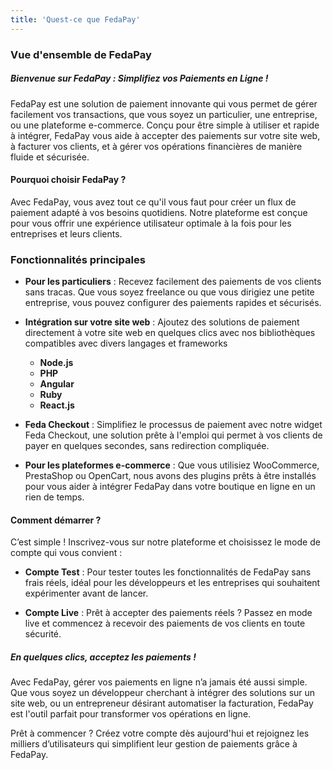 ```yaml
---
title: 'Quest-ce que FedaPay'
---
```


### Vue d'ensemble de FedaPay

##### **_Bienvenue sur FedaPay : Simplifiez vos Paiements en Ligne !_**

FedaPay est une solution de paiement innovante qui vous permet de gérer facilement vos transactions, que vous soyez un particulier, une entreprise, ou une plateforme e-commerce. Conçu pour être simple à utiliser et rapide à intégrer, FedaPay vous aide à accepter des paiements sur votre site web, à facturer vos clients, et à gérer vos opérations financières de manière fluide et sécurisée.

#### Pourquoi choisir FedaPay ?

Avec FedaPay, vous avez tout ce qu'il vous faut pour créer un flux de paiement adapté à vos besoins quotidiens. Notre plateforme est conçue pour vous offrir une expérience utilisateur optimale à la fois pour les entreprises et leurs clients.


### Fonctionnalités principales

- **Pour les particuliers** : Recevez facilement des paiements de vos clients sans tracas. Que vous soyez freelance ou que vous dirigiez une petite entreprise, vous pouvez configurer des paiements rapides et sécurisés.
- **Intégration sur votre site web** : Ajoutez des solutions de paiement directement à votre site web en quelques clics avec nos bibliothèques compatibles avec divers langages et frameworks 

  - **Node.js**
  - **PHP**
  - **Angular**
  - **Ruby**
  - **React.js**
  
<CardGroup>

<Card title="Node.js"  />
<Card title="PHP" />
<Card title="Angular" />
<Card title="Ruby" />
<Card title="React.js" />

</CardGroup>

- **Feda Checkout** : Simplifiez le processus de paiement avec notre widget Feda Checkout, une solution prête à l'emploi qui permet à vos clients de payer en quelques secondes, sans redirection compliquée.

- **Pour les plateformes e-commerce** : Que vous utilisiez WooCommerce, PrestaShop ou OpenCart, nous avons des plugins prêts à être installés pour vous aider à intégrer FedaPay dans votre boutique en ligne en un rien de temps.

#### Comment démarrer ?

C’est simple ! Inscrivez-vous sur notre plateforme et choisissez le mode de compte qui vous convient :

- **Compte Test** : Pour tester toutes les fonctionnalités de FedaPay sans frais réels, idéal pour les développeurs et les entreprises qui souhaitent expérimenter avant de lancer.

- **Compte Live** : Prêt à accepter des paiements réels ? Passez en mode live et commencez à recevoir des paiements de vos clients en toute sécurité.

##### **_En quelques clics, acceptez les paiements !_**

Avec FedaPay, gérer vos paiements en ligne n’a jamais été aussi simple. Que vous soyez un développeur cherchant à intégrer des solutions sur un site web, ou un entrepreneur désirant automatiser la facturation, FedaPay est l'outil parfait pour transformer vos opérations en ligne.

Prêt à commencer ? Créez votre compte dès aujourd'hui et rejoignez les milliers d’utilisateurs qui simplifient leur gestion de paiements grâce à FedaPay.
